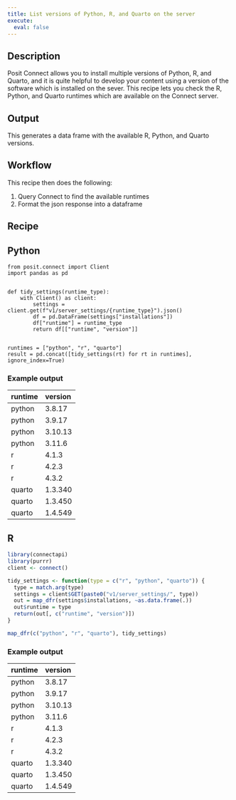 ```yaml
---
title: List versions of Python, R, and Quarto on the server
execute:
  eval: false
---
```


## Description

Posit Connect allows you to install multiple versions of Python, R, and Quarto, and it is quite helpful to develop your content using a version of the software which is installed on the sever.
This recipe lets you check the R, Python, and Quarto runtimes which are available on the Connect server.

## Output

This generates a data frame with the available R, Python, and Quarto versions.

## Workflow
This recipe then does the following:

1. Query Connect to find the available runtimes
2. Format the json response into a dataframe

## Recipe

:::{.panel-tabset group="language"}

## Python

```.python
from posit.connect import Client
import pandas as pd


def tidy_settings(runtime_type):
    with Client() as client:
        settings = client.get(f"v1/server_settings/{runtime_type}").json()
        df = pd.DataFrame(settings["installations"])
        df["runtime"] = runtime_type
        return df[["runtime", "version"]]


runtimes = ["python", "r", "quarto"]
result = pd.concat([tidy_settings(rt) for rt in runtimes], ignore_index=True)
```


### Example output

|runtime |version |
|:-------|:-------|
|python  |3.8.17  |
|python  |3.9.17  |
|python  |3.10.13 |
|python  |3.11.6  |
|r       |4.1.3   |
|r       |4.2.3   |
|r       |4.3.2   |
|quarto  |1.3.340 |
|quarto  |1.3.450 |
|quarto  |1.4.549 |

## R

```.r
library(connectapi)
library(purrr)
client <- connect()

tidy_settings <- function(type = c("r", "python", "quarto")) {
  type = match.arg(type)
  settings = client$GET(paste0("v1/server_settings/", type))
  out = map_dfr(settings$installations, ~as.data.frame(.))
  out$runtime = type
  return(out[, c("runtime", "version")])
}

map_dfr(c("python", "r", "quarto"), tidy_settings)

```

### Example output
|runtime |version |
|:-------|:-------|
|python  |3.8.17  |
|python  |3.9.17  |
|python  |3.10.13 |
|python  |3.11.6  |
|r       |4.1.3   |
|r       |4.2.3   |
|r       |4.3.2   |
|quarto  |1.3.340 |
|quarto  |1.3.450 |
|quarto  |1.4.549 |

:::
